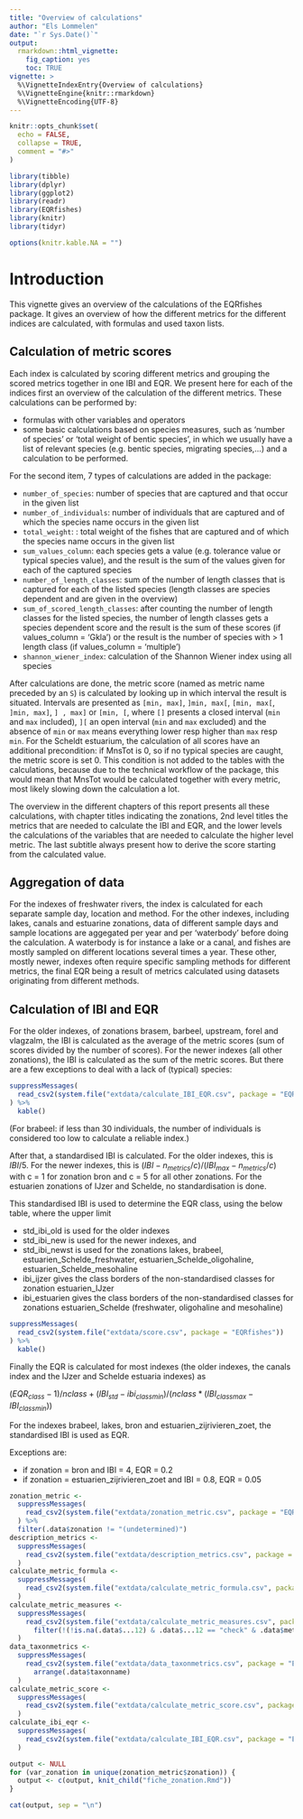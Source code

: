```yaml
---
title: "Overview of calculations"
author: "Els Lommelen"
date: "`r Sys.Date()`"
output:
  rmarkdown::html_vignette:
    fig_caption: yes
    toc: TRUE
vignette: >
  %\VignetteIndexEntry{Overview of calculations}
  %\VignetteEngine{knitr::rmarkdown}
  %\VignetteEncoding{UTF-8}
---
```


```r
knitr::opts_chunk$set(
  echo = FALSE,
  collapse = TRUE,
  comment = "#>"
)

library(tibble)
library(dplyr)
library(ggplot2)
library(readr)
library(EQRfishes)
library(knitr)
library(tidyr)

options(knitr.kable.NA = "")
```

# Introduction

This vignette gives an overview of the calculations of the EQRfishes package. It gives an overview of how the different metrics for the different indices are calculated, with formulas and used taxon lists.

## Calculation of metric scores

Each index is calculated by scoring different metrics and grouping the scored metrics together in one IBI and EQR.  <!-- nog aanvullen! -->
We present here for each of the indices first an overview of the calculation of the different metrics.
These calculations can be performed by:

- formulas with other variables and operators
- some basic calculations based on species measures, such as 'number of species' or 'total weight of bentic species', in which we usually have a list of relevant species (e.g. bentic species, migrating species,...) and a calculation to be performed.

For the second item, 7 types of calculations are added in the package:

- `number_of_species`: number of species that are captured and that occur in the given list
- `number_of_individuals`: number of individuals that are captured and of which the species name occurs in the given list
- `total_weight`: : total weight of the fishes that are captured and of which the species name occurs in the given list
- `sum_values_column`: each species gets a value (e.g. tolerance value or typical species value), and the result is the sum of the values given for each of the captured species
- `number_of_length_classes`: sum of the number of length classes that is captured for each of the listed species (length classes are species dependent and are given in the overview)
- `sum_of_scored_length_classes`: after counting the number of length classes for the listed species, the number of length classes gets a species dependent score and the result is the sum of these scores (if values_column = 'Gkla') or the result is the number of species with > 1 length class (if values_column = 'multiple')
- `shannon_wiener_index`: calculation of the Shannon Wiener index using all species <!-- later berekening nog toevoegen, of referentie hiernaar -->

After calculations are done, the metric score (named as metric name preceded by an `S`) is calculated by looking up in which interval the result is situated.
Intervals are presented as `[min, max]`, `]min, max[`, `[min, max[`, `]min, max]`, `] , max]` or `[min, [`, where `[]` presents a closed interval (`min` and `max` included), `][` an open interval (`min` and `max` excluded) and the absence of `min` or `max` means everything lower resp higher than `max` resp `min`.
For the Scheldt estuarium, the calculation of all scores have an additional precondition: if MnsTot is 0, so if no typical species are caught, the metric score is set 0.  This condition is not added to the tables with the calculations, because due to the technical workflow of the package, this would mean that MnsTot would be calculated together with every metric, most likely slowing down the calculation a lot.

The overview in the different chapters of this report presents all these calculations, with chapter titles indicating the zonations, 2nd level titles the metrics that are needed to calculate the IBI and EQR, and the lower levels the calculations of the variables that are needed to calculate the higher level metric.
The last subtitle always present how to derive the score starting from the calculated value.

## Aggregation of data

For the indexes of freshwater rivers, the index is calculated for each separate sample day, location and method.
For the other indexes, including lakes, canals and estuarine zonations, data of different sample days and sample locations are aggegated per year and per 'waterbody' before doing the calculation.
A waterbody is for instance a lake or a canal, and fishes are mostly sampled on different locations several times a year.
These other, mostly newer, indexes often require specific sampling methods for different metrics, the final EQR being a result of metrics calculated using datasets originating from different methods.

## Calculation of IBI and EQR

For the older indexes, of zonations brasem, barbeel, upstream, forel and vlagzalm, the IBI is calculated as the average of the metric scores (sum of scores divided by the number of scores).
For the newer indexes (all other zonations), the IBI is calculated as the sum of the metric scores.
But there are a few exceptions to deal with a lack of (typical) species:

```r
suppressMessages(
  read_csv2(system.file("extdata/calculate_IBI_EQR.csv", package = "EQRfishes"))
) %>%
  kable()
```

(For brabeel: if less than 30 individuals, the number of individuals is considered too low to calculate a reliable index.)

After that, a standardised IBI is calculated.
For the older indexes, this is $IBI / 5$.
For the newer indexes, this is
 $(IBI - n_{metrics} / c) / (IBI_{max} - n_{metrics} / c)$
with c = 1 for zonation bron and c = 5 for all other zonations.
For the estuarien zonations of IJzer and Schelde, no standardisation is done.
 
This standardised IBI is used to determine the EQR class, using the below table, where the upper limit

- std_ibi_old is used for the older indexes
- std_ibi_new is used for the newer indexes, and
- std_ibi_newst is used for the zonations lakes, brabeel, estuarien_Schelde_freshwater, estuarien_Schelde_oligohaline, estuarien_Schelde_mesohaline
- ibi_ijzer gives the class borders of the non-standardised classes for zonation estuarien_IJzer
- ibi_estuarien gives the class borders of the non-standardised classes for zonations estuarien_Schelde (freshwater, oligohaline and mesohaline)


```r
suppressMessages(
  read_csv2(system.file("extdata/score.csv", package = "EQRfishes"))
) %>%
  kable()
```

Finally the EQR is calculated for most indexes (the older indexes, the canals index and the IJzer and Schelde estuaria indexes) as

$(EQR_{class} - 1) / nclass + (IBI_{std} - ibi_{classmin}) / (nclass * (IBI_{classmax} - IBI_{classmin}))$

For the indexes brabeel, lakes, bron and estuarien_zijrivieren_zoet, the standardised IBI is used as EQR.

Exceptions are:

- if zonation = bron and IBI = 4, EQR = 0.2
- if zonation = estuarien_zijrivieren_zoet and IBI = 0.8, EQR = 0.05

```r
zonation_metric <-
  suppressMessages(
    read_csv2(system.file("extdata/zonation_metric.csv", package = "EQRfishes"))
  ) %>%
  filter(.data$zonation != "(undetermined)")
description_metrics <-
  suppressMessages(
    read_csv2(system.file("extdata/description_metrics.csv", package = "EQRfishes"))
  )
calculate_metric_formula <-
  suppressMessages(
    read_csv2(system.file("extdata/calculate_metric_formula.csv", package = "EQRfishes"))
  )
calculate_metric_measures <-
  suppressMessages(
    read_csv2(system.file("extdata/calculate_metric_measures.csv", package = "EQRfishes")) %>%
      filter(!(!is.na(.data$...12) & .data$...12 == "check" & .data$metric_measures_name == "MnsPis_lakes"))
  )
data_taxonmetrics <-
  suppressMessages(
    read_csv2(system.file("extdata/data_taxonmetrics.csv", package = "EQRfishes")) %>%
      arrange(.data$taxonname)
  )
calculate_metric_score <-
  suppressMessages(
    read_csv2(system.file("extdata/calculate_metric_score.csv", package = "EQRfishes"))
  )
calculate_ibi_eqr <-
  suppressMessages(
    read_csv2(system.file("extdata/calculate_IBI_EQR.csv", package = "EQRfishes"))
  )
```

```r
output <- NULL
for (var_zonation in unique(zonation_metric$zonation)) {
  output <- c(output, knit_child("fiche_zonation.Rmd"))
}
```

```r
cat(output, sep = "\n")
```
<!--
## Overview information on calculations


### zonation_metric.csv

This datasheet shows which metrics and metric scores have to be calculated for each zonation, with additional information on where to find the information for calculation of the metric:

- column metric_formula_name contains metrics for which the formulas for calculation are added to calculate_metric_formula.csv
- column metric_measures_name contains metrics for which the calculation methods (directly based on measures) are added to calculate_metric_measures.csv
- column metric_score_name gives the score name, refering to calculate_metric_score.csv, which contains the indices to calculate the metric scores based on metric variables

If the metric is only applicable to one method, this method is mentioned (E = electric, F = fyke)




### calculate_metric_formula.csv

This datasheet shows which how to calculate metrics based on other metrics and metric scores:

- column formula: R-code to calculate the metric based on variables
- all variables from the formula should be mentioned in one of these columns:
    - column submetric_formula_name: if the variable itself should be calculated using a formula (add variable to calculate_metric_formula.csv)
    - column submetric_measures_name: if the variable can be calculated directly based on measures (add variable to calculate_metric_measures.csv)
    - column submetric_score_name: if a score is used in the formula, in this case also the column submetric_formula_name or submetric_measures_name should be filled, with the variables needed in calculate_metric_score.csv
- columns metric_formula_name and formula should be repeted to allow to add multiple variables for one formula


### calculate_metric_measures.csv

This datasheet shows which how to calculate metrics based on fishdata of one location. Variables in this sheet mostly refer to species specific values that are gathered in data_taxonmetrics.csv (otherwise the origin is mentioned below).

- column metric_type: refers to a specific type of calculation
- column values_column: extra information needed for calculation of some metric types:
    - sum_values_column: calculates the sum of the species specific values in the indicated column
    - sum_of_scored_length_classes: each species get a score dependent on the length class, an this score is:
        - if value_column mentions multiple: all species with > 1 length class are counted
        - otherwise value_column refers to variable in data_classes.csv -> species get scores dependent on the number of length classes, and these scores are summed over different species
- column speciesfilter: R-code indicating which species to add, refering to columns in data_taxonmetrics.csv
- column exclude_species_length: which species lengths to exclude before doing the calculation?
- ...

### data_taxonmetrics.csv

This datasheet contains the species lists where calculate_metric_measures.csv often refers to.  As this table is too large to display at once, a first table gives all columns that can contain different values.



### calculate_metric_score.csv

This datasheet mentions the intervals that are used to derive a metric score based on 1 or 2 variables/metrics (the 2nd variable is mentioned in add_category with interval value_add_category), score_id is the class (or score).


### calculate_IBI_EQR.csv

This datasheet gives the information to calculate the IBI and EQR:

- for IBI, only exceptions to the normal rule of the average of the metric scores are mentioned
- EQR calculation is based on IBI and is given for each zonation separately -->


